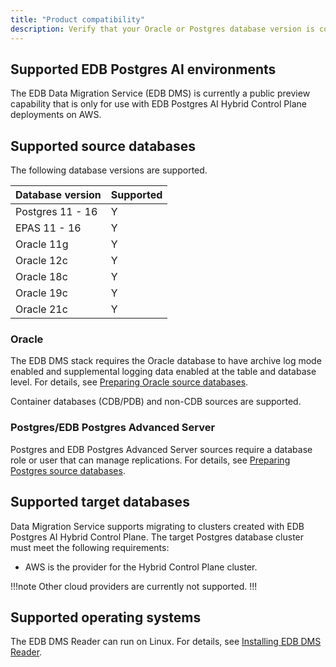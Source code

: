 ```yaml
---
title: "Product compatibility"
description: Verify that your Oracle or Postgres database version is compatible with EDB Data Migration Service.
---
```


<div id="supported_versions" class="registered_link"></div>

## Supported EDB Postgres AI environments

The EDB Data Migration Service (EDB DMS) is currently a public preview capability that is only for use with EDB Postgres AI Hybrid Control Plane deployments on AWS.

## Supported source databases

The following database versions are supported.

| Database version | Supported |
|------------------|-----------|
| Postgres 11 - 16 | Y         |
| EPAS 11 - 16     | Y         |
| Oracle 11g       | Y         |
| Oracle 12c       | Y         |
| Oracle 18c       | Y         |
| Oracle 19c       | Y         |
| Oracle 21c       | Y         |

### Oracle

The EDB DMS stack requires the Oracle database to have archive log mode enabled and supplemental logging data enabled at the table and database level. For details, see [Preparing Oracle source databases](getting_started/preparing_db/preparing_oracle_source_databases).

Container databases (CDB/PDB) and non-CDB sources are supported.

### Postgres/EDB Postgres Advanced Server

Postgres and EDB Postgres Advanced Server sources require a database role or user that can manage replications. For details, see [Preparing Postgres source databases](getting_started/preparing_db/preparing_postgres_source_databases).

## Supported target databases 

Data Migration Service supports migrating to clusters created with EDB Postgres AI Hybrid Control Plane. The target Postgres database cluster must meet the following requirements:

-   AWS is the provider for the Hybrid Control Plane cluster. 

!!!note
   Other cloud providers are currently not supported.
!!!

## Supported operating systems

The EDB DMS Reader can run on Linux. For details, see [Installing EDB DMS Reader](getting_started/installing). 
